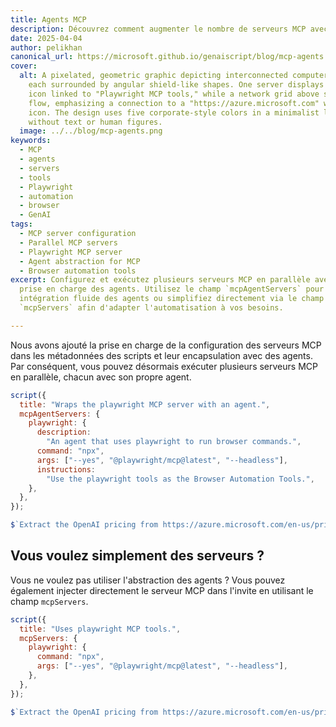 ```yaml
---
title: Agents MCP
description: Découvrez comment augmenter le nombre de serveurs MCP avec des agents.
date: 2025-04-04
author: pelikhan
canonical_url: https://microsoft.github.io/genaiscript/blog/mcp-agents
cover:
  alt: A pixelated, geometric graphic depicting interconnected computer servers,
    each surrounded by angular shield-like shapes. One server displays a browser
    icon linked to "Playwright MCP tools," while a network grid above shows data
    flow, emphasizing a connection to a "https://azure.microsoft.com" website
    icon. The design uses five corporate-style colors in a minimalist layout
    without text or human figures.
  image: ../../blog/mcp-agents.png
keywords:
  - MCP
  - agents
  - servers
  - tools
  - Playwright
  - automation
  - browser
  - GenAI
tags:
  - MCP server configuration
  - Parallel MCP servers
  - Playwright MCP server
  - Agent abstraction for MCP
  - Browser automation tools
excerpt: Configurez et exécutez plusieurs serveurs MCP en parallèle avec la
  prise en charge des agents. Utilisez le champ `mcpAgentServers` pour une
  intégration fluide des agents ou simplifiez directement via le champ
  `mcpServers` afin d'adapter l'automatisation à vos besoins.

---
```



<BlogNarration />

Nous avons ajouté la prise en charge de la configuration des serveurs MCP dans les métadonnées des scripts et leur encapsulation avec des agents. Par conséquent, vous pouvez désormais exécuter plusieurs serveurs MCP en parallèle, chacun avec son propre agent.

```js "mcpAgentServers" wrap
script({
  title: "Wraps the playwright MCP server with an agent.",
  mcpAgentServers: {
    playwright: {
      description:
        "An agent that uses playwright to run browser commands.",
      command: "npx",
      args: ["--yes", "@playwright/mcp@latest", "--headless"],
      instructions:
        "Use the playwright tools as the Browser Automation Tools.",
    },
  },
});

$`Extract the OpenAI pricing from https://azure.microsoft.com/en-us/pricing/details/cognitive-services/openai-service/`;
```

## Vous voulez simplement des serveurs ?

Vous ne voulez pas utiliser l'abstraction des agents ? Vous pouvez également injecter directement le serveur MCP dans l'invite en utilisant le champ `mcpServers`.

```js title="mcpServers" wrap
script({
  title: "Uses playwright MCP tools.",
  mcpServers: {
    playwright: {
      command: "npx",
      args: ["--yes", "@playwright/mcp@latest", "--headless"],
    },
  },
});

$`Extract the OpenAI pricing from https://azure.microsoft.com/en-us/pricing/details/cognitive-services/openai-service/`;
```
